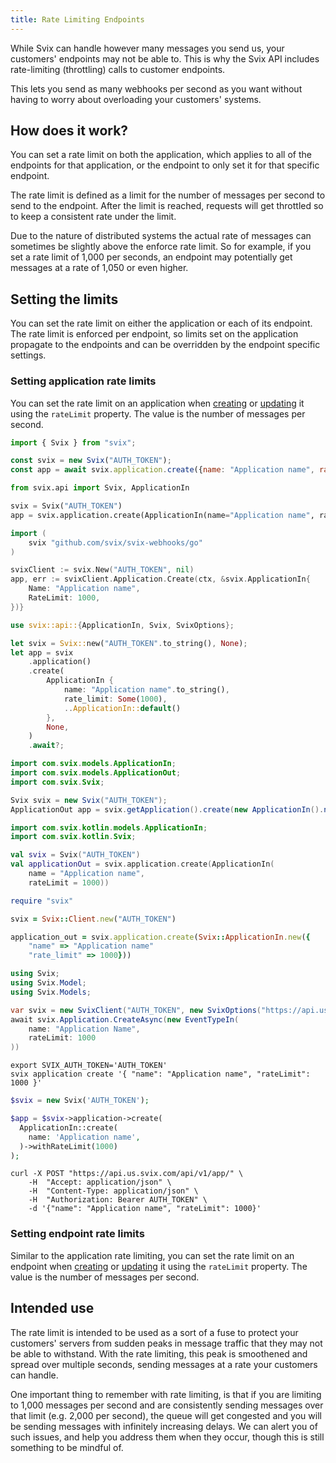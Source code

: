 ```yaml
---
title: Rate Limiting Endpoints
---
```




While Svix can handle however many messages you send us, your customers' endpoints may not be able to. This is why the Svix API includes rate-limiting (throttling) calls to customer endpoints.

This lets you send as many webhooks per second as you want without having to worry about overloading your customers' systems.


## How does it work?

You can set a rate limit on both the application, which applies to all of the endpoints for that application, or the endpoint to only set it for that specific endpoint.

The rate limit is defined as a limit for the number of messages per second to send to the endpoint. After the limit is reached, requests will get throttled so to keep a consistent rate under the limit.

Due to the nature of distributed systems the actual rate of messages can sometimes be slightly above the enforce rate limit. So for example, if you set a rate limit of 1,000 per seconds, an endpoint may potentially get messages at a rate of 1,050 or even higher.


## Setting the limits

You can set the rate limit on either the application or each of its endpoint. The rate limit is enforced per endpoint, so limits set on the application propagate to the endpoints and can be overridden by the endpoint specific settings.

### Setting application rate limits

You can set the rate limit on an application when [creating](https://api.svix.com/docs#operation/create_application_api_v1_app__post) or [updating](https://api.svix.com/docs#operation/update_application_api_v1_app__app_id___put) it using the `rateLimit` property. The value is the number of messages per second.

<CodeTabs>
<TabItem value="js">

```js
import { Svix } from "svix";

const svix = new Svix("AUTH_TOKEN");
const app = await svix.application.create({name: "Application name", rateLimit: 1000});
```

</TabItem>
<TabItem value="py">

```python
from svix.api import Svix, ApplicationIn

svix = Svix("AUTH_TOKEN")
app = svix.application.create(ApplicationIn(name="Application name", rate_limit=1000))
```

</TabItem>
<TabItem value="go">

```go
import (
	svix "github.com/svix/svix-webhooks/go"
)

svixClient := svix.New("AUTH_TOKEN", nil)
app, err := svixClient.Application.Create(ctx, &svix.ApplicationIn{
    Name: "Application name",
    RateLimit: 1000,
})}
```

</TabItem>
<TabItem value="rust">

```rust
use svix::api::{ApplicationIn, Svix, SvixOptions};

let svix = Svix::new("AUTH_TOKEN".to_string(), None);
let app = svix
    .application()
    .create(
        ApplicationIn {
            name: "Application name".to_string(),
            rate_limit: Some(1000),
            ..ApplicationIn::default()
        },
        None,
    )
    .await?;
```

</TabItem>
<TabItem value="java">

```java
import com.svix.models.ApplicationIn;
import com.svix.models.ApplicationOut;
import com.svix.Svix;

Svix svix = new Svix("AUTH_TOKEN");
ApplicationOut app = svix.getApplication().create(new ApplicationIn().name("Application name").rateLimit(1000));
```

</TabItem>
<TabItem value="kotlin">

```kotlin
import com.svix.kotlin.models.ApplicationIn;
import com.svix.kotlin.Svix;

val svix = Svix("AUTH_TOKEN")
val applicationOut = svix.application.create(ApplicationIn(
    name = "Application name",
    rateLimit = 1000))
```

</TabItem>
<TabItem value="ruby">

```ruby
require "svix"

svix = Svix::Client.new("AUTH_TOKEN")

application_out = svix.application.create(Svix::ApplicationIn.new({
    "name" => "Application name"
    "rate_limit" => 1000}))
```

</TabItem>
<TabItem value="csharp">

```csharp
using Svix;
using Svix.Model;
using Svix.Models;

var svix = new SvixClient("AUTH_TOKEN", new SvixOptions("https://api.us.svix.com"));
await svix.Application.CreateAsync(new EventTypeIn(
    name: "Application Name",
    rateLimit: 1000
))
```

</TabItem>
<TabItem value="cli">

```shell
export SVIX_AUTH_TOKEN='AUTH_TOKEN'
svix application create '{ "name": "Application name", "rateLimit": 1000 }'
```

</TabItem>
<TabItem value="php">

```php
$svix = new Svix('AUTH_TOKEN');

$app = $svix->application->create(
  ApplicationIn::create(
    name: 'Application name',
  )->withRateLimit(1000)
);
```

</TabItem>
<TabItem value="curl">

```shell
curl -X POST "https://api.us.svix.com/api/v1/app/" \
    -H  "Accept: application/json" \
    -H  "Content-Type: application/json" \
    -H  "Authorization: Bearer AUTH_TOKEN" \
    -d '{"name": "Application name", "rateLimit": 1000}'
```

</TabItem>
</CodeTabs>


### Setting endpoint rate limits

Similar to the application rate limiting, you can set the rate limit on an endpoint when [creating](https://api.svix.com/docs#operation/create_endpoint_api_v1_app__app_id__endpoint__post) or [updating](https://api.svix.com/docs#operation/update_endpoint_api_v1_app__app_id__endpoint__endpoint_id___put) it using the `rateLimit` property. The value is the number of messages per second.


## Intended use

The rate limit is intended to be used as a sort of a fuse to protect your customers' servers from sudden peaks in message traffic that they may not be able to withstand. With the rate limiting, this peak is smoothened and spread over multiple seconds, sending messages at a rate your customers can handle.

One important thing to remember with rate limiting, is that if you are limiting to 1,000 messages per second and are consistently sending messages over that limit (e.g. 2,000 per second), the queue will get congested and you will be sending messages with infinitely increasing delays. We can alert you of such issues, and help you address them when they occur, though this is still something to be mindful of.
